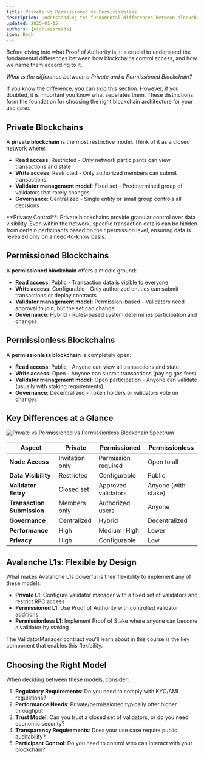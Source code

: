 ```yaml
---
title: Private vs Permissioned vs Permissionless
description: Understanding the fundamental differences between blockchain access control models
updated: 2025-01-15
authors: [nicolasarnedo]
icon: Book
---
```


Before diving into what Proof of Authority is, it's crucial to understand the fundamental differences between how blockchains control access, and how we name them according to it. 

*What is the difference between a Private and a Permissioned Blockchain?* 

If you know the difference, you can skip this section. However, if you doubted, it is important you know what seperates them. These distinctions form the foundation for choosing the right blockchain architecture for your use case.

## Private Blockchains

A **private blockchain** is the most restrictive model. Think of it as a closed network where:

- **Read access**: Restricted - Only network participants can view transactions and state
- **Write access**: Restricted - Only authorized members can submit transactions
- **Validator management model**: Fixed set - Predetermined group of validators that rarely changes
- **Governance**: Centralized - Single entity or small group controls all decisions

<Callout type="info">
**Privacy Control**: Private blockchains provide granular control over data visibility. Even within the network, specific transaction details can be hidden from certain participants based on their permission level, ensuring data is revealed only on a need-to-know basis.
</Callout>

## Permissioned Blockchains

A **permissioned blockchain** offers a middle ground:

- **Read access**: Public - Transaction data is visible to everyone
- **Write access**: Configurable - Only authorized entities can submit transactions or deploy contracts
- **Validator management model**: Permission-based - Validators need approval to join, but the set can change
- **Governance**: Hybrid - Rules-based system determines participation and changes


## Permissionless Blockchains

A **permissionless blockchain** is completely open:

- **Read access**: Public - Anyone can view all transactions and state
- **Write access**: Open - Anyone can submit transactions (paying gas fees)
- **Validator management model**: Open participation - Anyone can validate (usually with staking requirements)
- **Governance**: Decentralized - Token holders or validators vote on changes

## Key Differences at a Glance

![Private vs Permissioned vs Permissionless Blockchain Spectrum](/common-images/permissioned-l1s/PrivateVsPermissionedVsPermissionless.png)

| Aspect | Private | Permissioned | Permissionless |
|--------|---------|--------------|----------------|
| **Node Access** | Invitation only | Permission required | Open to all |
| **Data Visibility** | Restricted | Configurable | Public |
| **Validator Entry** | Closed set | Approved validators | Anyone (with stake) |
| **Transaction Submission** | Members only | Authorized users | Anyone |
| **Governance** | Centralized | Hybrid | Decentralized |
| **Performance** | High | Medium-High | Lower |
| **Privacy** | High | Configurable | Low |


## Avalanche L1s: Flexible by Design

What makes Avalanche L1s powerful is their flexibility to implement any of these models:

- **Private L1**: Configure validator manager with a fixed set of validators and restrict RPC access
- **Permissioned L1**: Use Proof of Authority with controlled validator additions
- **Permissionless L1**: Implement Proof of Stake where anyone can become a validator by staking

The ValidatorManager contract you'll learn about in this course is the key component that enables this flexibility.

## Choosing the Right Model

When deciding between these models, consider:

1. **Regulatory Requirements**: Do you need to comply with KYC/AML regulations?
2. **Performance Needs**: Private/permissioned typically offer higher throughput
3. **Trust Model**: Can you trust a closed set of validators, or do you need economic security?
4. **Transparency Requirements**: Does your use case require public auditability?
5. **Participant Control**: Do you need to control who can interact with your blockchain?

<Quiz quizId="411"/>
